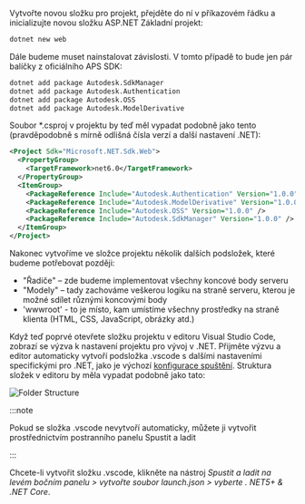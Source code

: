Vytvořte novou složku pro projekt, přejděte do ní v příkazovém řádku a inicializujte novou složku
ASP.NET Základní projekt:

```bash
dotnet new web
```

Dále budeme muset nainstalovat závislosti. V tomto případě to bude jen pár
balíčky z oficiálního APS SDK:

```bash
dotnet add package Autodesk.SdkManager
dotnet add package Autodesk.Authentication
dotnet add package Autodesk.OSS
dotnet add package Autodesk.ModelDerivative
```

Soubor *.csproj v projektu by teď měl vypadat podobně jako tento (pravděpodobně s
mírně odlišná čísla verzí a další nastavení .NET):

```xml
<Project Sdk="Microsoft.NET.Sdk.Web">
  <PropertyGroup>
    <TargetFramework>net6.0</TargetFramework>
  </PropertyGroup>
  <ItemGroup>
    <PackageReference Include="Autodesk.Authentication" Version="1.0.0" />
    <PackageReference Include="Autodesk.ModelDerivative" Version="1.0.0" />
    <PackageReference Include="Autodesk.OSS" Version="1.0.0" />
    <PackageReference Include="Autodesk.SdkManager" Version="1.0.0" />
  </ItemGroup>
</Project>
```

Nakonec vytvoříme ve složce projektu několik dalších podsložek, které budeme potřebovat později:

- "Řadiče" – zde budeme implementovat všechny koncové body serveru
- "Modely" – tady zachováme veškerou logiku na straně serveru, kterou je možné sdílet různými koncovými body
- 'wwwroot' - to je místo, kam umístíme všechny prostředky na straně klienta (HTML, CSS, JavaScript, obrázky atd.)

Když teď poprvé otevřete složku projektu v editoru Visual Studio Code, zobrazí se výzva
k nastavení projektu pro vývoj v .NET. Přijměte výzvu a editor automaticky vytvoří
podsložka .vscode s dalšími nastaveními specifickými pro .NET, jako je výchozí [konfigurace spuštění](https://code.visualstudio.com/docs/editor/debugging#_launch-configurations).
Struktura složek v editoru by měla vypadat podobně jako tato:

![Folder Structure](folder-structure.webp)



:::note

Pokud se složka .vscode nevytvoří automaticky, můžete ji vytvořit prostřednictvím postranního panelu Spustit a ladit


:::



Chcete-li vytvořit složku .vscode, klikněte na nástroj *Spustit a ladit na levém bočním panelu > vytvořte soubor launch.json > vyberte . NET5+ & .NET Core*.